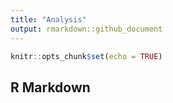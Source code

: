 ```yaml
---
title: "Analysis"
output: rmarkdown::github_document
---
```


```r
knitr::opts_chunk$set(echo = TRUE)
```

## R Markdown

